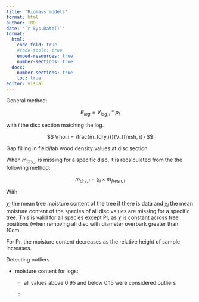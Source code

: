 ```yaml
---
title: "Biomass models"
format: html
author: TBD
date: '`r Sys.Date()`'
format: 
  html:
    code-fold: true
    #code-tools: true
    embed-resources: true
    number-sections: true
  docx: 
    number-sections: true
    toc: true
editor: visual
---
```


General method:

$$
B_{log} = V_{log, i} * \rho_{i}
$$

with $i$ the disc section matching the log.

$$
\rho_i = \frac{m_{dry,i}}{V_{fresh, i}}
$$

Gap filling in field/lab wood density values at disc section

When $m_{dry,i}$ is missing for a specific disc, it is recalculated from the the following method:

$$
m_{dry,i} = \chi_i \times m_{fresh, i}
$$

With

$\chi_i$ the mean tree moisture content of the tree if there is data and $\chi_i$ the mean moisture content of the species of all disc values are missing for a specific tree. This is valid for all species except Pr, as $\chi$ is constant across tree positions (when removing all disc with diameter overbark greater than 10cm.

For Pr, the moisture content decreases as the relative height of sample increases.

Detecting outliers

-   moisture content for logs:

    -   all values above 0.95 and below 0.15 were considered outliers

    -   
